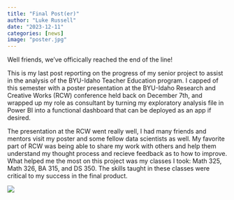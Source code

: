 ```yaml
---
title: "Final Post(er)"
author: "Luke Russell"
date: "2023-12-11"
categories: [news]
image: "poster.jpg"
---
```


Well friends, we've officically reached the end of the line! 

This is my last post reporting on the progress of my senior project to assist in the analysis of the BYU-Idaho Teacher Education program. I capped of this semester with a poster presentation at the BYU-Idaho Research and Creative Works (RCW) conference held back on December 7th, and wrapped up my role as consultant by turning my exploratory analysis file in Power BI into a functional dashboard that can be deployed as an app if desired. 

The presentation at the RCW went really well, I had many friends and mentors visit my poster and some fellow data scientists as well. My favorite part of RCW was being able to share my work with others and help them understand my thought process and recieve feedback as to how to improve. What helped me the most on this project was my classes I took: Math 325, Math 326, BA 315, and DS 350. The skills taught in these classes were critical to my success in the final product. 

![](poster.jpg)